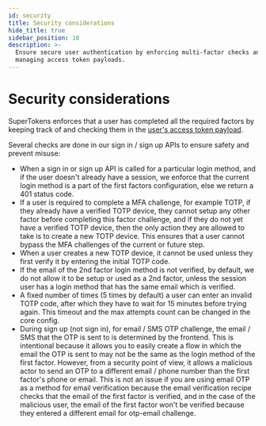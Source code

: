 ```yaml
---
id: security
title: Security considerations
hide_title: true
sidebar_position: 10
description: >-
  Ensure secure user authentication by enforcing multi-factor checks and
  managing access token payloads.
---
```



# Security considerations

<PaidFeatureCallout />

SuperTokens enforces that a user has completed all the required factors by keeping track of and checking them in the [user's access token payload](./important-concepts#how-are-auth-factors-marked-as-completed).

Several checks are done in our sign in / sign up APIs to ensure safety and prevent misuse:
- When a sign in or sign up API is called for a particular login method, and if the user doesn't already have a session, we enforce that the current login method is a part of the first factors configuration, else we return a 401 status code.
- If a user is required to complete a MFA challenge, for example TOTP, if they already have a verified TOTP device, they cannot setup any other factor before completing this factor challenge, and if they do not yet have a verified TOTP device, then the only action they are allowed to take is to create a new TOTP device. This ensures that a user cannot bypass the MFA challenges of the current or future step.
- When a user creates a new TOTP device, it cannot be used unless they first verify it by entering the initial TOTP code.
- If the email of the 2nd factor login method is not verified, by default, we do not allow it to be setup or used as a 2nd factor, unless the session user has a login method that has the same email which is verified.
- A fixed number of times (5 times by default) a user can enter an invalid TOTP code, after which they have to wait for 15 minutes before trying again. This timeout and the max attempts count can be changed in the core config.
- During sign up (not sign in), for email / SMS OTP challenge, the email / SMS that the OTP is sent to is determined by the frontend. This is intentional because it allows you to easily create a flow in which the email the OTP is sent to may not be the same as the login method of the first factor. However, from a security point of view, it allows a malicious actor to send an OTP to a different email / phone number than the first factor's phone or email. This is not an issue if you are using email OTP as a method for email verification because the email verification recipe checks that the email of the first factor is verified, and in the case of the malicious user, the email of the first factor won't be verified because they entered a different email for otp-email challenge.